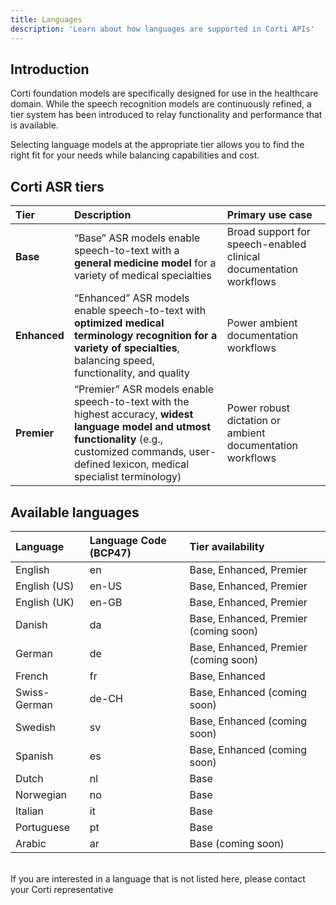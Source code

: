 ```yaml
---
title: Languages
description: 'Learn about how languages are supported in Corti APIs'
---
```


## Introduction
Corti foundation models are specifically designed for use in the healthcare domain. While the speech recognition models are continuously refined, a tier system has been introduced to relay functionality and performance that is available. 

Selecting language models at the appropriate tier allows you to find the right fit for your needs while balancing capabilities and cost. 


## Corti ASR tiers 

| Tier           |  Description | Primary use case |
| :------------- |  :---------- | :--- |
| **Base**       |  “Base” ASR models enable speech-to-text with a **general medicine model** for a variety of medical specialties | Broad support for speech-enabled clinical documentation workflows |
| **Enhanced**   |  “Enhanced” ASR models enable speech-to-text with **optimized medical terminology recognition for a variety of specialties**, balancing speed, functionality, and quality | Power ambient documentation workflows |
| **Premier**    |  “Premier” ASR models enable speech-to-text with the highest accuracy, **widest language model and utmost functionality** (e.g., customized commands, user-defined lexicon, medical specialist terminology) | Power robust dictation or ambient documentation workflows |

## Available languages

| Language     | Language Code (BCP47) | Tier availability |
| :----------- | :-------------------- | :---------------- |
| English      | en                    | Base, Enhanced, Premier |
| English (US) | en-US                 | Base, Enhanced, Premier |
| English (UK) | en-GB                 | Base, Enhanced, Premier |
| Danish       | da                    | Base, Enhanced, Premier (coming soon) |
| German       | de                    | Base, Enhanced, Premier (coming soon) |
| French       | fr                    | Base, Enhanced |
| Swiss-German | de-CH                 | Base, Enhanced (coming soon) |
| Swedish      | sv                    | Base, Enhanced (coming soon) |
| Spanish      | es                    | Base, Enhanced (coming soon) |
| Dutch        | nl                    | Base |
| Norwegian    | no                    | Base |
| Italian      | it                    | Base |
| Portuguese   | pt                    | Base |
| Arabic       | ar                    | Base (coming soon) |

<br/>
<Note>If you are interested in a language that is not listed here, please contact your Corti representative</Note>
